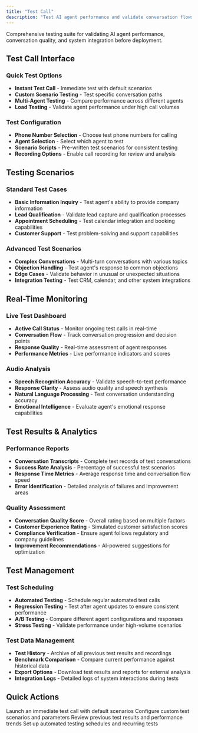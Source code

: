 ```yaml
---
title: "Test Call"
description: "Test AI agent performance and validate conversation flows"
---
```


Comprehensive testing suite for validating AI agent performance, conversation quality, and system integration before deployment.

## Test Call Interface

### Quick Test Options
- **Instant Test Call** - Immediate test with default scenarios
- **Custom Scenario Testing** - Test specific conversation paths
- **Multi-Agent Testing** - Compare performance across different agents
- **Load Testing** - Validate agent performance under high call volumes

### Test Configuration
- **Phone Number Selection** - Choose test phone numbers for calling
- **Agent Selection** - Select which agent to test
- **Scenario Scripts** - Pre-written test scenarios for consistent testing
- **Recording Options** - Enable call recording for review and analysis

## Testing Scenarios

### Standard Test Cases
- **Basic Information Inquiry** - Test agent's ability to provide company information
- **Lead Qualification** - Validate lead capture and qualification processes
- **Appointment Scheduling** - Test calendar integration and booking capabilities
- **Customer Support** - Test problem-solving and support capabilities

### Advanced Test Scenarios
- **Complex Conversations** - Multi-turn conversations with various topics
- **Objection Handling** - Test agent's response to common objections
- **Edge Cases** - Validate behavior in unusual or unexpected situations
- **Integration Testing** - Test CRM, calendar, and other system integrations

## Real-Time Monitoring

### Live Test Dashboard
- **Active Call Status** - Monitor ongoing test calls in real-time
- **Conversation Flow** - Track conversation progression and decision points
- **Response Quality** - Real-time assessment of agent responses
- **Performance Metrics** - Live performance indicators and scores

### Audio Analysis
- **Speech Recognition Accuracy** - Validate speech-to-text performance
- **Response Clarity** - Assess audio quality and speech synthesis
- **Natural Language Processing** - Test conversation understanding accuracy
- **Emotional Intelligence** - Evaluate agent's emotional response capabilities

## Test Results & Analytics

### Performance Reports
- **Conversation Transcripts** - Complete text records of test conversations
- **Success Rate Analysis** - Percentage of successful test scenarios
- **Response Time Metrics** - Average response time and conversation flow speed
- **Error Identification** - Detailed analysis of failures and improvement areas

### Quality Assessment
- **Conversation Quality Score** - Overall rating based on multiple factors
- **Customer Experience Rating** - Simulated customer satisfaction scores
- **Compliance Verification** - Ensure agent follows regulatory and company guidelines
- **Improvement Recommendations** - AI-powered suggestions for optimization

## Test Management

### Test Scheduling
- **Automated Testing** - Schedule regular automated test calls
- **Regression Testing** - Test after agent updates to ensure consistent performance
- **A/B Testing** - Compare different agent configurations and responses
- **Stress Testing** - Validate performance under high-volume scenarios

### Test Data Management
- **Test History** - Archive of all previous test results and recordings
- **Benchmark Comparison** - Compare current performance against historical data
- **Export Options** - Download test results and reports for external analysis
- **Integration Logs** - Detailed logs of system interactions during tests

## Quick Actions

<CardGroup cols={2}>
  <Card title="Start Quick Test" icon="play">
    Launch an immediate test call with default scenarios
  </Card>
  <Card title="Custom Test Setup" icon="wrench">
    Configure custom test scenarios and parameters
  </Card>
  <Card title="View Test History" icon="history">
    Review previous test results and performance trends
  </Card>
  <Card title="Schedule Tests" icon="calendar">
    Set up automated testing schedules and recurring tests
  </Card>
</CardGroup> 